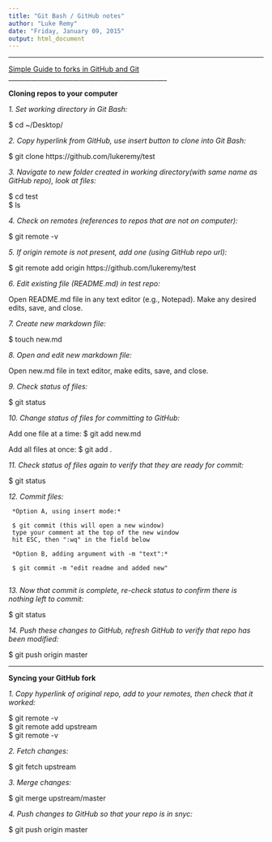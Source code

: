 ```yaml
---
title: "Git Bash / GitHub notes"
author: "Luke Remy"
date: "Friday, January 09, 2015"
output: html_document
---
```

_________________________________________________

[Simple Guide to forks in GitHub and Git](http://www.dataschool.io/simple-guide-to-forks-in-github-and-git/)  
_________________________________________________

**Cloning repos to your computer**  

*1. Set working directory in Git Bash:*   

$ cd ~/Desktop/    

*2. Copy hyperlink from GitHub, use insert button to clone into Git Bash:*    

$ git clone https://github.com/lukeremy/test  

*3. Navigate to new folder created in working directory(with same name as GitHub repo), look at files:*  

$ cd test   
$ ls

*4. Check on remotes (references to repos that are not on computer):*

$ git remote -v

*5. If origin remote is not present, add one (using GitHub repo url):*

$ git remote add origin https://github.com/lukeremy/test

*6. Edit existing file (README.md) in test repo:*

Open README.md file in any text editor (e.g., Notepad).
Make any desired edits, save, and close.

*7. Create new markdown file:*

$ touch new.md

*8. Open and edit new markdown file:*

Open new.md file in text editor, make edits, save, and close.

*9. Check status of files:*

$ git status

*10. Change status of files for committing to GitHub:*

Add one file at a time:
$ git add new.md

Add all files at once:
$ git add .

*11. Check status of files again to verify that they are ready for commit:*

$ git status

*12. Commit files:*

     *Option A, using insert mode:*

     $ git commit (this will open a new window)
     type your comment at the top of the new window
     hit ESC, then ":wq" in the field below
     
     *Option B, adding argument with -m "text":*

     $ git commit -m "edit readme and added new"
     
*13. Now that commit is complete, re-check status to confirm there is nothing left to commit:*

$ git status

*14. Push these changes to GitHub, refresh GitHub to verify that repo has been modified:*

$ git push origin master

______________________________________________________________________________

**Syncing your GitHub fork**  

*1. Copy hyperlink of original repo, add to your remotes, then check that it worked:*

$ git remote -v  
$ git remote add upstream <github url>  
$ git remote -v  

*2. Fetch changes:*

$ git fetch upstream

*3. Merge changes:*

$ git merge upstream/master

*4. Push changes to GitHub so that your repo is in snyc:*

$ git push origin master















  